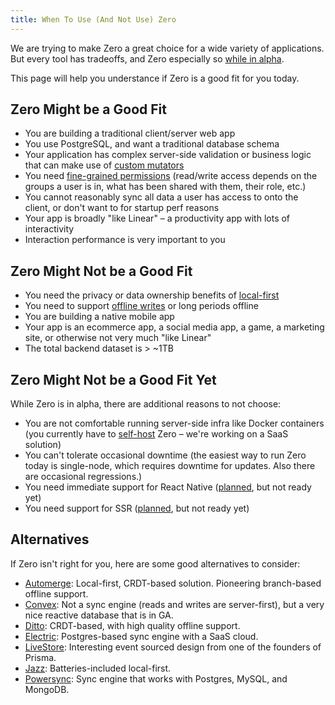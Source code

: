 ```yaml
---
title: When To Use (And Not Use) Zero
---
```


We are trying to make Zero a great choice for a wide variety of applications. But every tool has tradeoffs, and Zero especially so [while in alpha](./status).

This page will help you understance if Zero is a good fit for you today.

## Zero Might be a Good Fit

- You are building a traditional client/server web app
- You use PostgreSQL, and want a traditional database schema
- Your application has complex server-side validation or business logic that can make use of [custom mutators](./custom-mutators)
- You need [fine-grained permissions](permissions) (read/write access depends on the groups a user is in, what has been shared with them, their role, etc.)
- You cannot reasonably sync all data a user has access to onto the client, or don't want to for startup perf reasons
- Your app is broadly "like Linear" – a productivity app with lots of interactivity
- Interaction performance is very important to you

## Zero Might Not be a Good Fit

- You need the privacy or data ownership benefits of [local-first](https://www.inkandswitch.com/essay/local-first/)
- You need to support [offline writes](./offline) or long periods offline
- You are building a native mobile app
- Your app is an ecommerce app, a social media app, a game, a marketing site, or otherwise not very much "like Linear"
- The total backend dataset is > ~1TB

## Zero Might Not be a Good Fit **Yet**

While Zero is in alpha, there are additional reasons to not choose:

- You are not comfortable running server-side infra like Docker containers (you currently have to [self-host](./deployment) Zero – we're working on a SaaS solution)
- You can't tolerate occasional downtime (the easiest way to run Zero today is single-node, which requires downtime for updates. Also there are occasional regressions.)
- You need immediate support for React Native ([planned](./roadmap), but not ready yet)
- You need support for SSR ([planned](./roadmap), but not ready yet)

## Alternatives

If Zero isn't right for you, here are some good alternatives to consider:

- [Automerge](https://automerge.org/): Local-first, CRDT-based solution. Pioneering branch-based offline support.
- [Convex](https://www.convex.dev/): Not a sync engine (reads and writes are server-first), but a very nice reactive database that is in GA.
- [Ditto](https://www.ditto.com/): CRDT-based, with high quality offline support.
- [Electric](https://electric-sql.com/): Postgres-based sync engine with a SaaS cloud.
- [LiveStore](https://livestore.dev/): Interesting event sourced design from one of the founders of Prisma.
- [Jazz](https://jazz.tools/): Batteries-included local-first.
- [Powersync](https://powersync.com/): Sync engine that works with Postgres, MySQL, and MongoDB.
